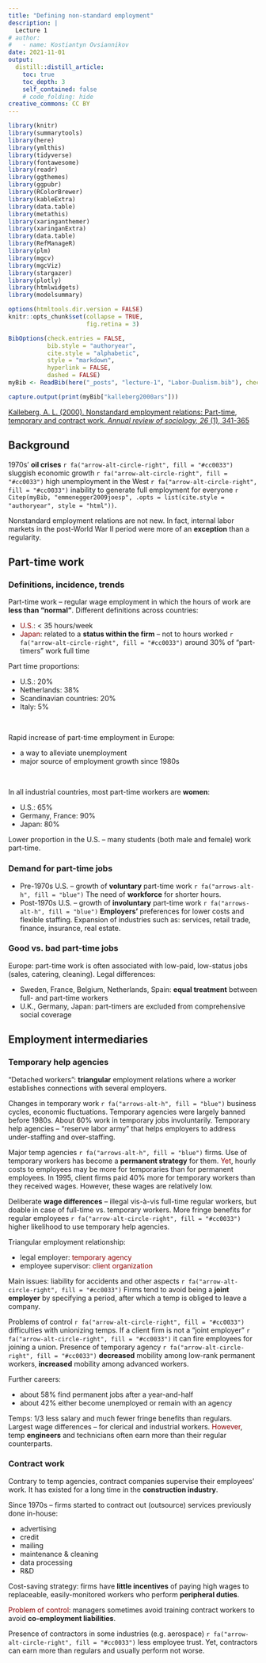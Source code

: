 ```yaml
---
title: "Defining non-standard employment"
description: |
  Lecture 1
# author:
#   - name: Kostiantyn Ovsiannikov
date: 2021-11-01
output:
  distill::distill_article:
    toc: true
    toc_depth: 3
    self_contained: false
    # code_folding: hide
creative_commons: CC BY
---
```



```r
library(knitr)
library(summarytools)
library(here)
library(ymlthis)
library(tidyverse)
library(fontawesome)
library(readr)
library(ggthemes)
library(ggpubr)
library(RColorBrewer)
library(kableExtra)
library(data.table)
library(metathis)
library(xaringanthemer)
library(xaringanExtra)
library(data.table)
library(RefManageR)
library(plm)
library(mgcv)
library(mgcViz)
library(stargazer)
library(plotly)
library(htmlwidgets)
library(modelsummary)
```


```r
options(htmltools.dir.version = FALSE)
knitr::opts_chunk$set(collapse = TRUE,
                      fig.retina = 3)
```


```r

BibOptions(check.entries = FALSE,
           bib.style = "authoryear",
           cite.style = "alphabetic",
           style = "markdown",
           hyperlink = FALSE,
           dashed = FALSE)
myBib <- ReadBib(here("_posts", "lecture-1", "Labor-Dualism.bib"), check = FALSE)
```

```r
capture.output(print(myBib["kalleberg2000ars"]))
```

<!-- ## Article discussed -->

::: {.define .article style="color: brown;"}
[Kalleberg, A. L. (2000). Nonstandard employment relations: Part-time, temporary and contract work. *Annual review of sociology, 26* (1), 341-365](https://www.annualreviews.org/doi/abs/10.1146/annurev.soc.26.1.341)
:::


## Background

1970s' **oil crises** `r fa("arrow-alt-circle-right", fill = "#cc0033")` sluggish economic growth `r fa("arrow-alt-circle-right", fill = "#cc0033")` high unemployment in the West `r fa("arrow-alt-circle-right", fill = "#cc0033")` inability to generate full employment for everyone `r Citep(myBib, "emmenegger2009joesp", .opts = list(cite.style = "authoryear", style = "html"))`.

Nonstandard employment relations are not new.
In fact, internal labor markets in the post-World War II period were more of an **exception** than a regularity.


## Part-time work

### Definitions, incidence, trends

Part-time work -- regular wage employment in which the hours of work are **less than "normal"**.
Different definitions across countries:

- <span style="color:darkred">U.S.</span>: < 35 hours/week
- <span style="color:darkred">Japan</span>: related to a **status within the firm** -- not to hours worked `r fa("arrow-alt-circle-right", fill = "#cc0033")` around 30\% of "part-timers" work full time

Part time proportions:

 - U.S.: 20\%
 - Netherlands: 38\%
 - Scandinavian countries: 20\%
 - Italy: 5\%

<br>

Rapid increase of part-time employment in Europe:

 - a way to alleviate unemployment
 - major source of employment growth since 1980s
 
<br>
 
In all industrial countries, most part-time workers are **women**:

 - U.S.: 65\%
 - Germany, France: 90\%
 - Japan: 80\%

Lower proportion in the U.S. -- many students (both male and female) work part-time.


### Demand for part-time jobs

- Pre-1970s U.S. -- growth of **voluntary** part-time work `r fa("arrows-alt-h", fill = "blue")` 
The need of **workforce** for shorter hours.
- Post-1970s U.S. -- growth of **involuntary** part-time work `r fa("arrows-alt-h", fill = "blue")`
**Employers'** preferences for lower costs and flexible staffing.
Expansion of industries such as: services, retail trade, finance, insurance, real estate.


### Good vs. bad part-time jobs

Europe: part-time work is often associated with low-paid, low-status jobs (sales, catering, cleaning). 
Legal differences:

 - Sweden, France, Belgium, Netherlands, Spain: **equal treatment** between full- and part-time workers
 - U.K., Germany, Japan: part-timers are excluded from comprehensive social coverage
 

## Employment intermediaries

### Temporary help agencies

"Detached workers": **triangular** employment relations where a worker establishes connections with several employers.

Changes in temporary work `r fa("arrows-alt-h", fill = "blue")` business cycles, economic fluctuations.
Temporary agencies were largely banned before 1980s.
About 60\% work in temporary jobs involuntarily.
Temporary help agencies -- "reserve labor army" that helps employers to address under-staffing and over-staffing. 

Major temp agencies `r fa("arrows-alt-h", fill = "blue")` firms.
Use of temporary workers has become a **permanent strategy** for them.
<span style="color:darkred">Yet</span>, hourly costs to employees may be more for temporaries than for permanent employees.
In 1995, client firms paid 40\% more for temporary workers than they received wages.
However, these wages are relatively low.

Deliberate **wage differences** -- illegal vis-à-vis full-time regular workers, but doable in case of full-time vs. temporary workers. 
More fringe benefits for regular employees `r fa("arrow-alt-circle-right", fill = "#cc0033")` higher likelihood to use temporary help agencies.

Triangular employment relationship: 

 - legal employer: <span style="color:darkred">temporary agency</span>
 - employee supervisor: <span style="color:darkred">client organization</span>
 
Main issues: liability for accidents and other aspects `r fa("arrow-alt-circle-right", fill = "#cc0033")`
Firms tend to avoid being a **joint employer** by specifying a period, after which a temp is obliged to leave a company.

Problems of control `r fa("arrow-alt-circle-right", fill = "#cc0033")` difficulties with unionizing temps.
If a client firm is not a "joint employer" `r fa("arrow-alt-circle-right", fill = "#cc0033")` it can fire employees for joining a union.
Presence of temporary agency `r fa("arrow-alt-circle-right", fill = "#cc0033")` **decreased** mobility among low-rank permanent workers, **increased** mobility among advanced workers.

Further careers:

 - about 58\% find permanent jobs after a year-and-half
 - about 42\% either become unemployed or remain with an agency
 
Temps: 1/3 less salary and much fewer fringe benefits than regulars.
Largest wage differences -- for clerical and industrial workers.
<span style="color:darkred">However</span>, temp **engineers** and technicians often earn more than their regular counterparts.


### Contract work

Contrary to temp agencies, contract companies supervise their employees' work.
It has existed for a long time in the **construction industry**.

Since 1970s -- firms started to contract out (outsource) services previously done in-house:

 - advertising
 - credit
 - mailing
 - maintenance & cleaning
 - data processing
 - R&D
 
Cost-saving strategy: firms have **little incentives** of paying high wages to replaceable, easily-monitored workers who perform **peripheral duties**.

<span style="color:darkred">Problem of control</span>: managers sometimes avoid training contract workers to avoid **co-employment liabilities**.

Presence of contractors in some industries (e.g. aerospace) `r fa("arrow-alt-circle-right", fill = "#cc0033")` less employee trust.
Yet, contractors can earn more than regulars and usually perform not worse.
